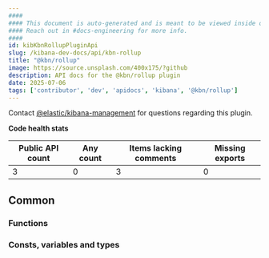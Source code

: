 ```yaml
---
####
#### This document is auto-generated and is meant to be viewed inside our experimental, new docs system.
#### Reach out in #docs-engineering for more info.
####
id: kibKbnRollupPluginApi
slug: /kibana-dev-docs/api/kbn-rollup
title: "@kbn/rollup"
image: https://source.unsplash.com/400x175/?github
description: API docs for the @kbn/rollup plugin
date: 2025-07-06
tags: ['contributor', 'dev', 'apidocs', 'kibana', '@kbn/rollup']
---
```




Contact [@elastic/kibana-management](https://github.com/orgs/elastic/teams/kibana-management) for questions regarding this plugin.

**Code health stats**

| Public API count  | Any count | Items lacking comments | Missing exports |
|-------------------|-----------|------------------------|-----------------|
| 3 | 0 | 3 | 0 |

## Common

### Functions
<DocDefinitionList data={kbnRollupObj.common.functions}/>

### Consts, variables and types
<DocDefinitionList data={kbnRollupObj.common.misc}/>

